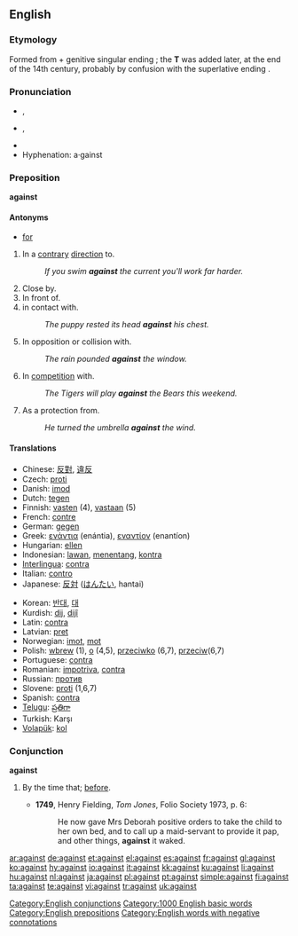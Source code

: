 ==English==

{{rank|again|also|away|147|against|though|get|eyes}}

===Etymology===
Formed from {{term|again}} + genitive singular ending {{term||-es}}; the '''T''' was added later, at the end of the 14th century, probably by confusion with the superlative ending {{term|-est}}.

===Pronunciation===
* {{a|UK}} {{IPA|/əˈgɛnst/|/əˈgeɪnst/}}, {{SAMPA|/@"gEnst/|/@"geInst/}}
* {{a|US}} {{IPA|/əˈgɛnst/}}, {{SAMPA|/@"gEnst/}}
* {{audio|en-us-against.ogg|Audio (US)}}
* Hyphenation: a&middot;gainst

===Preposition===
'''against'''

====Antonyms====
* [[for]]

# In a [[contrary]] [[direction]] to.
#: ''If you swim '''against''' the current you'll work far harder.''
# Close by.
# In front of.
# in contact with.
#: ''The puppy rested its head '''against''' his chest.''
# In opposition or collision with.
#: ''The rain pounded '''against''' the window.''
# In [[competition]] with.
#: ''The Tigers will play '''against''' the Bears this weekend.''
# As a protection from.
#: ''He turned the umbrella '''against''' the wind.''

====Translations====
{{top}}
* Chinese: [[反對]], [[違反]]
* Czech: [[proti]]
* Danish: [[imod]]
* Dutch: [[tegen]]
* Finnish: [[vasten]] (4), [[vastaan]] (5)
* French: [[contre]]
* German: [[gegen]]
* Greek: [[ενάντια]] (enántia), [[εναντίον]] (enantíon)
* Hungarian: [[ellen]]
* Indonesian: [[lawan]], [[tentang|menentang]], [[kontra]]
* [[Interlingua]]: [[contra]]
* Italian: [[contro]]
* Japanese: [[反対]] ([[はんたい]], hantai)
{{mid}}
* Korean: [[반대]], [[대]]
* Kurdish: [[dij]], [[dijî]]
* Latin: [[contra]]
* Latvian: [[pret]]
* Norwegian: [[imot]], [[mot]]
* Polish: [[wbrew]] (1), [[o]] (4,5), [[przeciwko]] (6,7), [[przeciw]](6,7)
* Portuguese: [[contra]]
* Romanian: [[impotriva]], [[contra]]
* Russian: [[против]]
* Slovene: [[proti]] (1,6,7)
* Spanish: [[contra]]
* [[Telugu]]: [[ప్రతిగా]]
* Turkish: Karşı
* [[Volapük]]: [[kol]]
{{bottom}}

===Conjunction===
'''against'''

# {{obsolete}} By the time that; [[before]].
#*'''1749''', Henry Fielding, ''Tom Jones'', Folio Society 1973, p. 6:
#*:He now gave Mrs Deborah positive orders to take the child to her own bed, and to call up a maid-servant to provide it pap, and other things, '''against''' it waked.

[[Category:English conjunctions]]
[[Category:1000 English basic words]]
[[Category:English prepositions]]
[[Category:English words with negative connotations]]

[[ar:against]]
[[de:against]]
[[et:against]]
[[el:against]]
[[es:against]]
[[fr:against]]
[[gl:against]]
[[ko:against]]
[[hy:against]]
[[io:against]]
[[it:against]]
[[kk:against]]
[[ku:against]]
[[li:against]]
[[hu:against]]
[[nl:against]]
[[ja:against]]
[[pl:against]]
[[pt:against]]
[[simple:against]]
[[fi:against]]
[[ta:against]]
[[te:against]]
[[vi:against]]
[[tr:against]]
[[uk:against]]